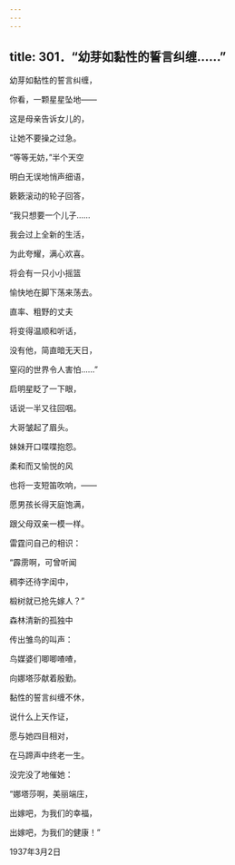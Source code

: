 ```yaml
---
---
---
```

title: 301．“幼芽如黏性的誓言纠缠……”
---




幼芽如黏性的誓言纠缠，

你看，一颗星星坠地——

这是母亲告诉女儿的，

让她不要操之过急。

“等等无妨，”半个天空

明白无误地悄声细语，

簌簌滚动的轮子回答，

“我只想要一个儿子……

我会过上全新的生活，

为此夸耀，满心欢喜。

将会有一只小小摇篮

愉快地在脚下荡来荡去。

直率、粗野的丈夫

将变得温顺和听话，

没有他，简直暗无天日，

窒闷的世界令人害怕……”

启明星眨了一下眼，

话说一半又往回咽。

大哥皱起了眉头。

妹妹开口喋喋抱怨。

柔和而又愉悦的风

也将一支短笛吹响，——

愿男孩长得天庭饱满，

跟父母双亲一模一样。

雷霆问自己的相识：

“霹雳啊，可曾听闻

稠李还待字闺中，

椴树就已抢先嫁人？”

森林清新的孤独中

传出雏鸟的叫声：

鸟媒婆们唧唧喳喳，

向娜塔莎献着殷勤。

黏性的誓言纠缠不休，

说什么上天作证，

愿与她四目相对，

在马蹄声中终老一生。

没完没了地催她：

“娜塔莎啊，美丽端庄，

出嫁吧，为我们的幸福，

出嫁吧，为我们的健康！”

1937年3月2日
